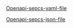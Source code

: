 
[Openapi-sepcs-yaml-file](/openapi/version-0.0-do.yaml)

[Openapi-sepcs-json-file](/openapi/version-0.0-do.json)

<SwaggerUI url="../openapi/version-0.0-do.json" />
